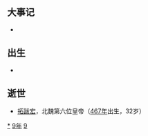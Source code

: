 {{yearTOC|499|北魏'''[[太和_(北魏孝文帝)|太和]]二十三年'''；柔然'''[[太安_(柔然)|太安]]八年'''；南朝齐'''[[永元_(齊東昏侯)|永元]]元年'''}}

== 大事记 ==
*

== 出生 ==
*

== 逝世 ==
{{Wikisource year mention}}
* [[北魏孝文帝|拓跋宏]]，北魏第六位皇帝（[[467年|467年]]出生，32岁）

[[Category:499年|*]]
[[Category:490年代|9年]]
[[Category:5世纪各年|9]]